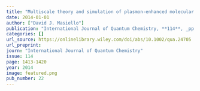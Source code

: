 ```yaml
---
title: "Multiscale theory and simulation of plasmon-enhanced molecular optical processes"
date: 2014-01-01
author: ["David J. Masiello"]
publication: "International Journal of Quantum Chemistry, **114**, _pp. 1413-1420_ (2014)."
categories: []
url_source: https://onlinelibrary.wiley.com/doi/abs/10.1002/qua.24705
url_preprint: 
journ: "International Journal of Quantum Chemistry"
issue: 114
page: 1413-1420
year: 2014
image: featured.png
pub_number: 22
---
```

